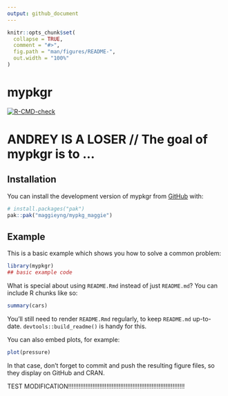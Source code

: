 ```yaml
---
output: github_document
---
```


<!-- README.md is generated from README.Rmd. Please edit that file -->

```r
knitr::opts_chunk$set(
  collapse = TRUE,
  comment = "#>",
  fig.path = "man/figures/README-",
  out.width = "100%"
)
```

# mypkgr

<!-- badges: start -->

[![R-CMD-check](https://github.com/maggieyng/mypkg_maggie/actions/workflows/R-CMD-check.yaml/badge.svg)](https://github.com/maggieyng/mypkg_maggie/actions/workflows/R-CMD-check.yaml)

<!-- badges: end -->

# ANDREY IS A LOSER // The goal of mypkgr is to ... 


## Installation

You can install the development version of mypkgr from [GitHub](https://github.com/) with:

``` r
# install.packages("pak")
pak::pak("maggieyng/mypkg_maggie")
```

## Example

This is a basic example which shows you how to solve a common problem:

```r
library(mypkgr)
## basic example code
```

What is special about using `README.Rmd` instead of just `README.md`? You can include R chunks like so:

```r
summary(cars)
```

You'll still need to render `README.Rmd` regularly, to keep `README.md` up-to-date. `devtools::build_readme()` is handy for this.

You can also embed plots, for example:

```r
plot(pressure)
```

In that case, don't forget to commit and push the resulting figure files, so they display on GitHub and CRAN.

TEST MODIFICATION!!!!!!!!!!!!!!!!!!!!!!!!!!!!!!!!!!!!!!!!!!!!!!!!!!!!!!!!!!!!!!!!!!!
